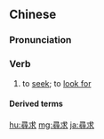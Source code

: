 {{also|寻求}}
==Chinese==
{{zh-forms|s=寻求}}

===Pronunciation===
{{zh-pron
|m=xúnqiú
|c=cam4 kau4
|mn=qz,xm,zz:sîm-kiû/tw:siâm-kiû
|cat=v
}}

===Verb===
{{zh-verb}}

# to [[seek]]; to [[look for]]
#: {{zh-x|尋求 法律 幫助|to '''seek''' legal assistance}}

====Derived terms====
{{zh-der|尋求庇護者}}

{{zh-cat|Advanced}}

[[hu:尋求]]
[[mg:尋求]]
[[ja:尋求]]